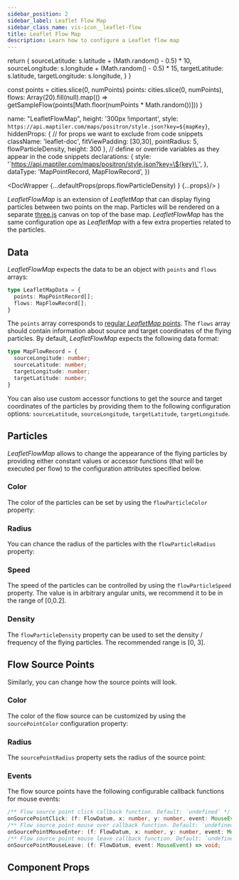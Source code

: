 ```yaml
---
sidebar_position: 2
sidebar_label: Leaflet Flow Map
sidebar_class_name: vis-icon__leaflet-flow
title: Leaflet Flow Map
description: Learn how to configure a Leaflet flow map
---
```


  return {
    sourceLatitude: s.latitude + (Math.random() - 0.5) * 10,
    sourceLongitude: s.longitude + (Math.random() - 0.5) * 15,
    targetLatitude: s.latitude,
    targetLongitude: s.longitude,
  }
}

const points = cities.slice(0, numPoints)
  points: cities.slice(0, numPoints),
  flows: Array(20).fill(null).map(() => getSampleFlow(points[Math.floor(numPoints * Math.random())]))
}

  name: "LeafletFlowMap",
  height: '300px !important',
  style: `https://api.maptiler.com/maps/positron/style.json?key=${mapKey}`,
  hiddenProps: {
    // for props we want to exclude from code snippets
    className: 'leaflet-doc',
    fitViewPadding: [30,30],
    pointRadius: 5,
    flowParticleDensity,
    height: 300
  },
  // define or override variables as they appear in the code snippets
  declarations: {
    style: '\`https://api.maptiler.com/maps/positron/style.json?key=\${key}\`',
  },
  dataType: 'MapPointRecord, MapFlowRecord',
})

  <DocWrapper {...defaultProps(props.flowParticleDensity) } {...props}/>
)

_LeafletFlowMap_ is an extension of _LeafletMap_ that can display flying particles between two points on the map.
Particles will be rendered on a separate [three.js](https://threejs.org/) canvas on top of the base map. _LeafletFlowMap_ has the same
configuration ope as _LeafletMap_ with a few extra properties related to the particles.

<LeafletFlowMapDoc data={data} height={300}/>

## Data
_LeafletFlowMap_ expects the data to be an object with `points` and `flows` arrays:
```ts
type LeafletMapData = {
  points: MapPointRecord[];
  flows: MapFlowRecord[];
}
```

The `points` array corresponds to [regular _LeafletMap_ points](./LeafletMap#map-data). The `flows` array should contain
information about source and target coordinates of the flying particles. By default, _LeafletFlowMap_ expects the following
data format:

```ts
type MapFlowRecord = {
  sourceLongitude: number;
  sourceLatitude: number;
  targetLongitude: number;
  targetLatitude: number;
}
```

You can also use custom accessor functions to get the source and target coordinates of the particles by providing them to
the following configuration options: `sourceLatitude`, `sourceLongitude`, `targetLatitude`, `targetLongitude`.

## Particles
_LeafletFlowMap_ allows to change the appearance of the flying particles by providing either constant values or accessor
functions (that will be executed per flow) to the configuration attributes specified below.

### Color
The color of the particles can be set by using the `flowParticleColor` property:
<LeafletFlowMapDoc data={data} flowParticleColor="#f00"/>

### Radius
You can chance the radius of the particles with the `flowParticleRadius` property:
<LeafletFlowMapDoc data={data} flowParticleRadius={10}/>

### Speed
The speed of the particles can be controlled by using the `flowParticleSpeed` property. The value is in arbitrary angular
units, we recommend it to be in the range of [0,0.2].
<LeafletFlowMapDoc data={data} flowParticleSpeed={0.02}/>

### Density
The `flowParticleDensity` property can be used to set the density / frequency of the flying particles. The recommended
range is [0, 3].
<LeafletFlowMapDoc data={data} flowParticleDensity={2}/>

## Flow Source Points
Similarly, you can change how the source points will look.

### Color
The color of the flow source can be customized by using the `sourcePointColor` configuration property:
<LeafletFlowMapDoc data={data} sourcePointColor="#4A46B5"/>

### Radius
The `sourcePointRadius` property sets the radius of the source point:
<LeafletFlowMapDoc data={data} sourcePointRadius={5} />

### Events
The flow source points have the following configurable callback functions for mouse events:

```ts
/** Flow source point click callback function. Default: `undefined` */
onSourcePointClick: (f: FlowDatum, x: number, y: number, event: MouseEvent) => void;
/** Flow source point mouse over callback function. Default: `undefined` */
onSourcePointMouseEnter: (f: FlowDatum, x: number, y: number, event: MouseEvent) => void;
/** Flow source point mouse leave callback function. Default: `undefined` */
onSourcePointMouseLeave: (f: FlowDatum, event: MouseEvent) => void;
```

## Component Props
<PropTable name="VisLeafletFlowMap"/>
